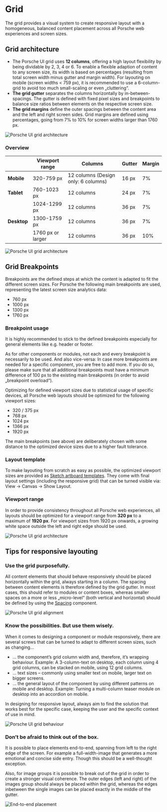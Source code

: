 # Grid

The grid provides a visual system to create responsive layout with a
homogeneous, balanced content placement across all Porsche web experiences and
screen sizes. 

## Grid architecture

- The Porsche UI grid uses **12 columns**, offering a high layout flexibility by
being dividable by 2, 3, 4 or 6. To enable a flexible adaption of content to any
screen size, its width is based on percentages (resulting from total screen
width minus gutter and margin width). For layouting on mobile (screen widths < 759 px), it is recommended to use
a 6-column-grid to avoid too much small-scaling or even „cluttering“.
- **The grid gutter** separates the columns horizontally by in-between-spacings.
The gutter is defined with fixed pixel sizes and breakpoints to balance size
ratios between elements on the respective screen size. 
- **The grid margins** define the outer spacings between the content area and the left and right screen
sides. Grid margins are defined using percentages, going from 7% to 10% for
screen widths larger than 1760 px. 

![Porsche UI grid architecture](assets/workshop/layout/grid/assets/grid-components.png)

### Overview 

|   | Viewport range | Columns | Gutter | Margin |
| -------- | -------- | -------- | -------- | -------- |
| **Mobile** | 320-759 px | 12 columns (Design only: 6 columns) |  16 px | 7% |
| **Tablet** | 760-1023 px | 12 columns |  24 px | 7% |
|  | 1024-1299 px | 12 columns | 36 px| 7% |
| **Desktop** | 1300-1759 px  |  12 columns | 36 px | 7% | 
|  | 1760 px or larger |  12 columns | 36 px | 10% | 

![Porsche UI grid architecture](assets/workshop/layout/grid/assets/grid-viewports.png)

## Grid Breakpoints 
Breakpoints are the defined steps at which the content is
adapted to fit the different screen sizes. For Porsche the following main
breakpoints are used, representing the latest screen size analytics data: 

- 760 px 
- 1000 px 
- 1300 px 
- 1760 px

### Breakpoint usage

It is highly recommended to stick to the defined breakpoints especially for
general elements like e.g. header or footer.

As for other components or modules, not each and every breakpoint is necessarily
to be used. And also vice-versa: In case more breakpoints are needed for a
specific component, you are free to add more. If you do so, please make sure
that all additional breakpoints must have a minimum difference of 100 px to the
existing main breakpoints (in order to avoid „breakpoint overload“).

Optimizing for defined viewport sizes due to statistical usage of specific
devices, all Porsche web layouts should be optimized for the following viewport
sizes: 

- 320 / 375 px 
- 768 px 
- 1024 px 
- 1366 px 
- 1920 px

The main breakpoints (see above) are deliberately chosen with some distance to
the optimized device sizes due to a higher fault tolerance.

### Layout template 
To make layouting from scratch as easy as possible, the
optimized viewport sizes are provided as [Sketch artboard templates](http://ui.porsche.com/latest/porsche-ui-kit-layout-template.sketch). They
come with final layout settings (including the responsive grid) that can be turned visible via: View → Canvas →
Show Layout.

### Viewport range 
In order to provide consistency throughout all Porsche web
experiences, all layouts should be optimized for a viewport range from **320 px** to a maximum of **1920 px**. For viewport sizes from 1920 px onwards, a
growing white space outside the left and right edge should be used.

![Porsche UI grid architecture](assets/workshop/layout/grid/assets/grid-maxwidth.png)

## Tips for responsive layouting

### Use the grid purposefully.
All content elements that should behave
responsively should be placed horizontally within the grid, always starting in a
column. The spacing between content elements is therefore defined by the grid
gutter. In most cases, this should refer to modules or content boxes, whereas
smaller spaces on a more or less „micro-level“ (both vertical and horizontal)
should be defined by using the [Spacing](#/layout/spacing) component.

![Porsche UI grid alignment](assets/workshop/layout/grid/assets/grid-alignment.png)

### Know the possibilities. But use them wisely.
When it comes to designing a
component or module responsively, there are several screws that can be turned to
adapt to different screen sizes, such as changing…

- … the component’s grid column width and, therefore, it’s wrapping behaviour.
Example: A 3-column-text on desktop, each column using 4 grid columns, can be
stacked on mobile, using 12 grid columns. 
- … text sizes – commonly using smaller text on mobile, larger text on bigger screens. 
- … the general layout of the component by using different patterns on mobile and desktop. 
Example: Turning a multi-column teaser module on desktop into an accordion on mobile.

In designing for responsive layout, always aim to find the solution that works
best for the specific case, keeping the user and the specific context of use in
mind.

![Porsche UI grid behaviour](assets/workshop/layout/grid/assets/grid-behaviour.png)

### Don’t be afraid to think out of the box. 
It is possible to place elements
end-to-end, spanning from left to the right edge of the screen. For example a
full-width-image that generates a more emotional and concise side entry. Though
this should be a well-thought exception.

Also, for image groups it is possible to break out of the grid in order to
create a stronger visual coherence. The outer edges (left and right) of the
images group should always be placed within the grid, whereas the edges
inbetween the single images can be placed exactly in the middle of the gutter.

![End-to-end placement](assets/workshop/layout/grid/assets/grid-endtoend.png)
